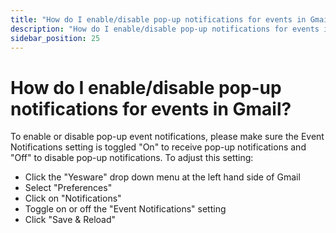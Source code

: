 ```yaml
---
title: "How do I enable/disable pop-up notifications for events in Gmail?"
description: "How do I enable/disable pop-up notifications for events in Gmail?"
sidebar_position: 25
---
```


# How do I enable/disable pop-up notifications for events in Gmail?

To enable or disable pop-up event notifications, please make sure the Event Notifications setting is toggled "On" to receive pop-up notifications and "Off" to disable pop-up notifications.
To adjust this setting: 
- Click the "Yesware" drop down menu at the left hand side of Gmail
- Select "Preferences"
- Click on "Notifications"
- Toggle on or off the "Event Notifications" setting
- Click "Save &amp; Reload"